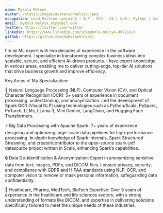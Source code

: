 ```yaml
---
name: Mykola Melnyk
avatar: /static/images/avatars/nmelnik.jpeg
occupation: Lead Machine Learning | NLP | OCR | AI | LLM | Python | Scala | Spark Expert
email: mykola.melnyk.ml@gmail.com
twitter: https://twitter.com/Twitter
linkedin: https://www.linkedin.com/in/mykola-melnyk-80721617
github: https://github.com/mykolamelnykml
---
```


I'm an ML expert with two decades of experience in the software development. I specialize in transforming complex business ideas into scalable, secure, and efficient AI-driven products. I have expert knowledge in various areas, enabling me to deliver cutting-edge, top-tier AI solutions that drive business growth and improve efficiency.

Key Areas of My Specialization:

📄 Natural Language Processing (NLP), Computer Vision (CV), and Optical Character Recognition (OCR): 5+ years of experience in document processing, understanding, and anonymization. Led the development of Spark OCR (Visual NLP) using technologies such as Python/Scala, PySpark, PyTorch, LLMs, LLama 3, Mini Gemini, LangChain, and Hugging Face Transformers.

⚡ Big Data Processing with Apache Spark: 7+ years of experience designing and optimizing large-scale data pipelines for high-performance processing. In-depth knowledge of Spark internals, Spark Structured Streaming, and creator/contributor to the open-source spark-pdf datasource project written in Scala, enhancing Spark’s capabilities.

🔒 Data De-identification & Anonymization: Expert in anonymizing sensitive data from text, images, PDFs, and DICOM files. I ensure privacy, security, and compliance with GDPR and HIPAA standards using NLP, OCR, and computer vision to remove or mask personal information, safeguarding data confidentiality.

🧬 Healthcare, Pharma, MedTech, BioTech Expertise: Over 5 years of experience in the healthcare and life sciences sectors, with a strong understanding of formats like DICOM, and expertise in delivering solutions specifically tailored to meet the unique needs of these industries.

